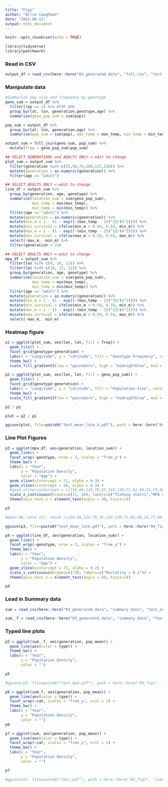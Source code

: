 ```yaml
---
title: "Figs"
author: "Allie Caughman"
date: "2022-08-11"
output: html_document
---
```


```r
knitr::opts_chunk$set(echo = TRUE)

library(tidyverse)
library(patchwork)
```

### Read in CSV

```r
output_df = read_csv(here::here("03_generated_data", "full_csv", "test_null.csv"))
```

### Manipulate data

```r
#Summarize pop size and frequency by genotype
geno_sum = output_df %>% 
  filter(rep == 1) %>% #FOR NOW
  group_by(lat, lon, generation,genotype,age) %>% 
  summarise(geno_pop_sum = sum(pop))

pop_sum = output_df %>% 
  group_by(lat, lon, generation,age) %>% 
  summarise(pop_sum = sum(pop), max_temp = max_temp, min_temp = min_temp)

output_sum = full_join(geno_sum, pop_sum) %>%
  mutate(freq = geno_pop_sum/pop_sum)

## SELECT GENERATIONS and ADULTS ONLY <-edit to change
plot_sum = output_sum %>% 
  filter(generation %in% c(25,50,75,100,125,150)) %>% 
  mutate(generation = as.numeric(generation)) %>% 
  filter(age == "adult") 

## SELECT ADULTS ONLY <-edit to change
line_df = output_sum %>% 
  group_by(generation, age, genotype) %>% 
  summarise(location_sum = sum(geno_pop_sum),
            max_temp = max(max_temp),
            min_temp = min(min_temp)) %>% 
  filter(age == "adult") %>% 
  mutate(generation = as.numeric(generation)) %>% 
  mutate(min_m = 1 - (1 - exp((-(max_temp - 25)^2)/(4^2)))) %>% 
  mutate(min_survival = ifelse(min_m > 0.59, 0.59, min_m)) %>% 
  mutate(max_m = 1 - (1 - exp((-(min_temp - 25)^2)/(4^2)))) %>% 
  mutate(max_survival = ifelse(max_m > 0.59, 0.59, max_m)) %>% 
  select(-max_m, -min_m) %>% 
  filter(generation > 25)

## SELECT ADULTS ONLY <-edit to change  
mpa_df = output_sum %>% 
  filter(lon %in% c(9, 10, 11)) %>% 
  filter(lat %in% c(10, 11, 12)) %>% 
  group_by(generation, age, genotype) %>% 
  summarise(location_sum = sum(geno_pop_sum),
            max_temp = max(max_temp),
            min_temp = min(min_temp)) %>% 
  filter(age == "adult") %>% 
  mutate(generation = as.numeric(generation)) %>% 
  mutate(min_m = 1 - (1 - exp((-(max_temp - 25)^2)/(4^2)))) %>% 
  mutate(min_survival = ifelse(min_m > 0.59, 0.59, min_m)) %>% 
  mutate(max_m = 1 - (1 - exp((-(min_temp - 25)^2)/(4^2)))) %>% 
  mutate(max_survival = ifelse(max_m > 0.59, 0.59, max_m)) %>%
  select(-max_m, -min_m)
```

### Heatmap figure

```r
p1 = ggplot(plot_sum, aes(lon, lat, fill = freq)) +
  geom_tile() + 
  facet_grid(genotype~generation) + 
  labs(x = "Longitude", y = "Latitude", fill = "Genotype Frequency", color = "Genotype Frequency") +
  theme_bw() +
  scale_fill_gradient2(low = "gainsboro", high = "midnightblue", mid = "skyblue3", midpoint = 0.5)
```

```r
p2 = ggplot(plot_sum, aes(lon, lat, fill = geno_pop_sum)) +
  geom_tile() + 
  facet_grid(genotype~generation) + 
  labs(x = "Longitude", y = "Latitude", fill = "Population Size", color = "Population Size") +
  theme_bw() +
  scale_fill_gradient2(low = "gainsboro", high = "midnightblue", mid = "skyblue3", midpoint = 5)
```

```r
p2 / p1

plot = p2 / p1

ggsave(plot, file=paste0("test_mean_late_h.pdf"), path = here::here("04_figs", "time"), height = 11, width = 8)
```

### Line Plot Figures

```r
p3 = ggplot(mpa_df, aes(generation, location_sum)) +
  geom_line() +
  facet_wrap(~genotype, nrow = 3, scales = "free_y") +
  theme_bw() +
  labs(x = "Year", 
       y = "Population Density", 
       color = "Age") +
  geom_vline(xintercept = 11, alpha = 0.3) +
  geom_vline(xintercept = 26, alpha = 0.3) +
  #geom_vline(xintercept = c(136,66,124,79,35,143,130,71,82,90,25,73,80,103,51,34,142,40,86,141,97,137,113,144,122,132,149,129), alpha = 0.3, color= "red") +
  scale_x_continuous(breaks=c(11, 26), labels=c("fishing starts","MPA establishment")) +
  theme(axis.text.x = element_text(angle = 30, hjust=1))

p3

#mean 66, enso 117, shock c(136,66,124,79,35,143,130,71,82,90,25,73,80,103,51,34,142,40,86,141,97,137,113,144,122,132,149,129) EDIT WITH FINAL VALUES

ggsave(p3, file=paste0("test_mean_late.pdf"), path = here::here("04_figs", "time"), height = 11, width = 8)
```

```r
p4 = ggplot(line_df, aes(generation, location_sum)) +
  geom_line() +
  facet_wrap(~genotype, nrow = 3, scales = "free_y") +
  theme_bw() +
  labs(x = "Year", 
       y = "Population Density", 
       color = "Age") +
  geom_vline(xintercept = 73, alpha = 0.2) +
  scale_x_continuous(breaks=c(73), labels=c("Mortality < 0.2")) +
  theme(axis.text.x = element_text(angle = 60, hjust=1))

p4
```

### Load in Summary data

```r
sum = read_csv(here::here("03_generated_data", "summary_data", "test_null_sum.csv"))

sum__f = read_csv(here::here("03_generated_data", "summary_data", "test_null_sum_f.csv"))
```

### Typed line plots

```r
p5 = ggplot(sum__f, aes(generation, pop_mean)) +
  geom_line(aes(color = type)) +
  theme_bw() +
  labs(x = "Year", 
       y = "Population Density", 
       color = "")

p5

#ggsave(p5, file=paste0("test_mpa.pdf"), path = here::here("04_figs", "test"), height = 8, width = 8)
```

```r
p6 = ggplot(sum_f, aes(generation, pop_mean)) +
  geom_line(aes(color = type)) +
  facet_wrap(~cat, scales = "free_y", ncol = 1) +
  theme_bw() +
  labs(x = "Year", 
       y = "Population Density", 
       color = "")
p6
```

```r
p7 = ggplot(sum, aes(generation, pop_mean)) +
  geom_line(aes(color = type)) +
  facet_wrap(~cat, scales = "free_y", ncol = 1) +
  theme_bw() +
  labs(x = "Year", 
       y = "Population Density", 
       color = "")

p7

#ggsave(p7, file=paste0("test.pdf"), path = here::here("04_figs", "time"), height = 11, width = 8)
```

